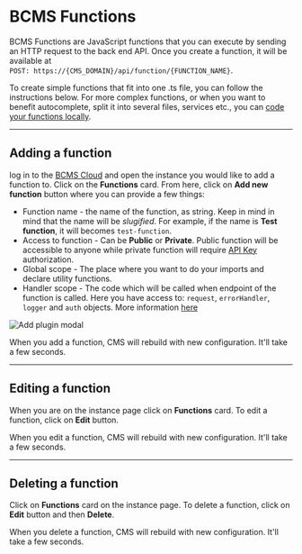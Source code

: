 
# BCMS Functions

BCMS Functions are JavaScript functions that you can execute by sending an
HTTP request to the back end API. Once you create a function, it will be
available at <br />`POST: https://{CMS_DOMAIN}/api/function/{FUNCTION_NAME}`.

To create simple functions that fit into one .ts file, you can follow the instructions below.
For more complex functions, or when you want to benefit autocomplete, split it into several files, services etc.,
you can [code your functions locally](/customization/functions).

---

## Adding a function

log in to the [BCMS Cloud](https://cloud.thebcms.com) and open the instance you would like to add a function to.
Click on the **Functions** card. From here, click on **Add new function** button where you can provide a few things:

- Function name - the name of the function, as string. Keep in mind
in mind that the name will be *slugified*. For example, if the name is **Test function**,
it will becomes `test-function`.
- Access to function - Can be **Public** or **Private**. Public function will be
accessible to anyone while private function will require [API Key](/inside-bcms/key-manager)
authorization.
- Global scope - The place where you want to do your imports and declare
utility functions.
- Handler scope - The code which will be called when endpoint of the function
is called. Here you have access to: `request`, `errorHandler`, `logger` and `auth` objects.
More information [here](https://github.com/bcms/cms-backend/blob/master/src/types/function/models/main.ts#L37)

<Image
  src={addFunction}
  alt="Add plugin modal"
  className="h-auto w-full"
  unoptimized
/>

When you add a function, CMS will rebuild with new configuration. It'll take a few seconds.

---

## Editing a function

When you are on the instance page click on **Functions** card. To edit a function, click on **Edit** button.

When you edit a function, CMS will rebuild with new configuration. It'll take a few seconds.

---

## Deleting a function

Click on **Functions** card on the instance page. To delete a function, click on **Edit**
button and then **Delete**.

When you delete a function, CMS will rebuild with new configuration. It'll take a few seconds.
